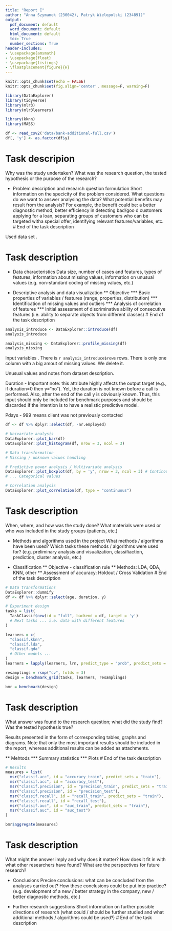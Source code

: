 ```yaml
---
title: "Report I"
author: "Anna Szymanek (230042), Patryk Wielopolski (234891)"
output:
  pdf_document: default
  word_document: default
  html_document: default
  toc: True
  number_sections: True
header-includes:
- \usepackage{amsmath}
- \usepackage{float}
- \usepackage{listings}
- \floatplacement{figure}{H}
---
```


```r
knitr::opts_chunk$set(echo = FALSE)
knitr::opts_chunk$set(fig.align='center', message=F, warning=F) 
```

```r
library(DataExplorer)
library(tidyverse)
library(mlr3)
library(mlr3learners)

library(kknn)
library(MASS)

df <- read_csv2('data/bank-additional-full.csv')
df[, 'y'] <- as.factor(df$y)
```

\section{Introduction}

# Task descripion
Why was the study undertaken? What was the research question, the tested hypothesis or the purpose of the research?

- Problem description and research question formulation
Short information on the specicity of the problem considered. What questions do we want to answer analysing the data? What potential benefits may result from the analysis? For example, the benefit could be: a better diagnostic method, better efficiency in detecting bad/goo d customers applying for a loan, separating groups of customers who can be targeted witha special offer, identifying relevant features/variables, etc.
# End of the task description

Used data set \cite{dataset}.

\section{Methods}
\subsection{Data analysis}
# Task description
- Data characteristics
Data size, number of cases and features, types of features, information about missing values, information on unusual values (e.g. non-standard coding of missing values, etc.)

* Descriptive analysis and data visualization
** Objective
*** Basic properties of variables / features (range, properties, distribution)
*** Identification of missing values and outliers
*** Analysis of correlation of features
*** Initial assessment of discriminative ability of consecutive features (i.e. ability to separate objects from different classes)
# End of the task description

```r
analysis_introduce <- DataExplorer::introduce(df)
analysis_introduce

analysis_missing <- DataExplorer::profile_missing(df)
analysis_missing
```


Input variables \ref{table:1}. There is `r analysis_introduce$rows` rows. 
 <!-- TODO: Use analysis_introduce -->
There is only one column with a big amout of missing values. We delete it.
<!-- TODO: Use analysis_missing -->

\begin{table}[]
  \begin{center}
    \begin{tabular}{|l|l|l|}
      \hline
      Variable name & Type & Description \\
      \hline
      \multicolumn{3}{|c|}{Bank client data} \\
      \hline
      Age & Numeric & Age of client  \\
      Job & Categorical & Type of job\\
      Marital & Categorical & Marital status of client \\
      Education & Categorical & Education status of client \\
      Default & Categorical & Has credit in default? \\
      Housing & Categorical & Has housing loan? \\
      Loan & Categorical & Has personal loan? \\
      \hline
      \multicolumn{3}{|c|}{Variables related with the last contact of the current campaign} \\
      \hline
      Contact & Categorical & Contact communication type \\
      Month & Categorical & Last contact month of year \\
      Day of week & Categorical & Last contact day of the week \\
      Duration & Numeric & Last contact duration, in seconds \\
      \hline
      \multicolumn{3}{|c|}{Other attributes} \\
      \hline
      Campaign & Categorical & Number of contacts performed during this campaign \\
      Pdays & Numeric & Number of days that passed by after the client was last \\
       & & contacted from a previous campaign \\
      Previous & Numeric & Nnumber of contacts performed before this campaign \\
      Poutcome & Categorical & Outcome of the previous marketing campaign \\
      \hline
      \multicolumn{3}{|c|}{Social and economic context attributes} \\
      \hline
      Emp.var.rate & Numeric & Employment variation rate - quarterly indicator \\
      Cons.price.idx & Numeric & Consumer price index - monthly indicator \\
      Cons.conf.idx & Numeric & Consumer confidence index - monthly indicator \\
      Euribor3m & Numeric & Euribor 3 month rate - daily indicator \\
      Nr. employed & Numeric & Number of employees - quarterly indicator \\
      \hline
      \multicolumn{3}{|c|}{Outcome variable} \\
      \hline
      y & Categorical & Has the client subscribed a term deposit? \\
      \hline
    \end{tabular}
  \end{center}
  \caption{Input variables}
  \label{table:1}
\end{table}

Unusual values and notes from dataset description.

Duration - Important note:  this attribute highly affects the output target (e.g., if duration=0 then y="no"). Yet, the duration is not known before a call is performed. Also, after the end of the call y is obviously known. Thus, this input should only be included for benchmark purposes and should be discarded if the intention is to have a realistic predictive model.

Pdays - 999 means client was not previously contacted


```r
df <- df %>% dplyr::select(df, -nr.employed)

# Univariate analysis
DataExplorer::plot_bar(df)
DataExplorer::plot_histogram(df, nrow = 3, ncol = 3)

# Data transformation
# Missing / unknown values handling
```

```r
# Predictive power analysis / Multivariate analysis
DataExplorer::plot_boxplot(df, by = 'y', nrow = 3, ncol = 3) # Continous values
# ... Categorical values
```

```r
# Correlation analysis
DataExplorer::plot_correlation(df, type = "continuous")
```


\subsection{Classification}
# Task description
When, where, and how was the study done? What materials were used or who was included in the study groups (patients, etc.)

- Methods and algorithms used in the project
What methods / algorithms have been used? Which tasks these methods / algorithms were used for? (e.g. preliminary analysis and visualization, classifiaction, prediction, cluster analysis, etc.)

* Classification
** Objective - classification rule
** Methods: LDA, QDA, KNN, other
** Assessment of accuracy: Holdout / Cross Validation
# End of the task description

```r
# Data transformations
DataExplorer::dummify
df <- df %>% dplyr::select(age, duration, y)

# Experiment design
tasks = list(
  TaskClassif$new(id = "full", backend = df, target = 'y')
  # Next tasks ... i.e. data with different features
)

learners = c(
  "classif.kknn",
  "classif.lda",
  "classif.qda"
  # Other models ...
)
learners = lapply(learners, lrn, predict_type = "prob", predict_sets = c("train", "test"))

resamplings = rsmp("cv", folds = 3)
design = benchmark_grid(tasks, learners, resamplings)

bmr = benchmark(design)
```

\section{Results}
# Task description
What answer was found to the research question; what did the study find? Was the tested hypothesis true?

Results presented in the form of corresponding tables, graphs and diagrams. Note that only the most important results should be included in the report, whereas additional results can be added as attachments.


** Mehtods
*** Summary statistics
*** Plots
# End of the task description


```r
# Results
measures = list(
  msr("classif.acc", id = "accuracy_train", predict_sets = "train"),
  msr("classif.acc", id = "accuracy_test"),
  msr("classif.precision", id = "precision_train", predict_sets = "train"),
  msr("classif.precision", id = "precision_test"),
  msr("classif.recall", id = "recall_train", predict_sets = "train"),
  msr("classif.recall", id = "recall_test"),
  msr("classif.auc", id = "auc_train", predict_sets = "train"),
  msr("classif.auc", id = "auc_test")
)

bmr$aggregate(measures)
```

\section{Discussion}
# Task description
What might the answer imply and why does it matter? How does it fit in with what other researchers have found? What are the perspectives for future research?

- Conclusions
Precise conclusions: what can be concluded from the analyses carried out? How these conclusions could be put into practice? (e.g. development of a new / better strategy in the company, new / better diagnostic methods, etc.)

- Further research suggestions
Short information on further possible directions of research (what could / should be further studied and what additional methods / algorithms could be used?)
# End of the task description

\bibliographystyle{unsrt}
\bibliography{references}
